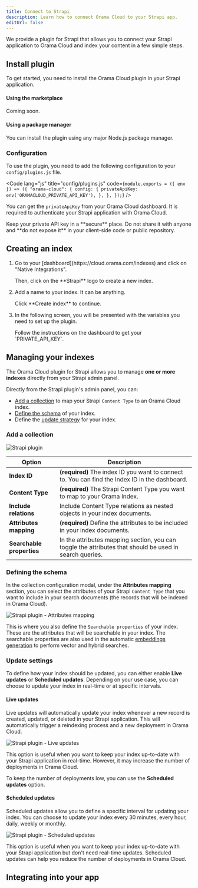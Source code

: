 ```yaml
---
title: Connect to Strapi
description: Learn how to connect Orama Cloud to your Strapi app.
editUrl: false
---
```


We provide a plugin for Strapi that allows you to connect your Strapi application to Orama Cloud and index your content in a few simple steps.

## Install plugin

To get started, you need to install the Orama Cloud plugin in your Strapi application.

#### Using the marketplace

Coming soon.

#### Using a package manager

You can install the plugin using any major Node.js package manager.

<Install pkg="@oramacloud/plugin-strapi" />

### Configuration

To use the plugin, you need to add the following configuration to your `config/plugins.js` file.

<Code lang="js" title="config/plugins.js" code={`
module.exports = ({ env }) => ({
  "orama-cloud": {
    config: {
      privateApiKey: env('ORAMACLOUD_PRIVATE_API_KEY'),
    },
  },
});
`} />

You can get the `privateApiKey` from your Orama Cloud dashboard. It is required to authenticate your Strapi application with Orama Cloud.

<Aside type="caution">
  Keep your private API key in a **secure** place. Do not share it with anyone and **do not expose it** in your client-side code or public repository.
</Aside>

## Creating an index

<Steps>
  <ol>
    <li>
      <p class="pl-10">Go to your [dashboard](https://cloud.orama.com/indexes) and click on "Native Integrations".</p>
      <p class="pl-10">Then, click on the **Strapi** logo to create a new index.</p>
    </li>
    <li>
      <p class="pl-10">Add a name to your index. It can be anything.</p>
      <p class="pl-10">Click **Create index** to continue.</p>
    </li>
    <li>
      <p class="pl-10">In the following screen, you will be presented with the variables you need to set up the plugin.</p>
      <p class="pl-10">Follow the instructions on the dashboard to get your `PRIVATE_API_KEY`.</p>
    </li>
  </ol>
</Steps>

## Managing your indexes

The Orama Cloud plugin for Strapi allows you to manage **one or more indexes** directly from your Strapi admin panel.

Directly from the Strapi plugin's admin panel, you can:

- [Add a collection](#add-a-collection) to map your Strapi `Content Type` to an Orama Cloud index.
- [Define the schema](#define-the-schema) of your index.
- Define the [update strategy](#update-settings) for your index.

### Add a collection

<img 
  src="/cloud/guides/strapi/strapi-plugin.jpg"
  alt="Strapi plugin"
  class="p-5"
/>

| Option           | Description |
|------------------|-------------|
| **Index ID**     | **(required)** The index ID you want to connect to. You can find the Index ID in the dashboard. |
| **Content Type** | **(required)** The Strapi Content Type you want to map to your Orama Index. |
| **Include relations** | Include Content Type relations as nested objects in your index documents. |
| **Attributes mapping** | **(required)** Define the attributes to be included in your index documents. |
| **Searchable properties** | In the attributes mapping section, you can toggle the attributes that should be used in search queries. |

### Defining the schema

In the collection configuration modal, under the **Attributes mapping** section, you can select the attributes of your Strapi `Content Type` that you want to include in your search documents (the records that will be indexed in Orama Cloud).

<img 
  src="/cloud/guides/strapi/define-schema.jpg" 
  alt="Strapi plugin - Attributes mapping" 
  class="p-5"
/>

This is where you also define the `Searchable properties` of your index. These are the attributes that will be searchable in your index. The searchable properties are also used in the automatic [embeddings generation](/cloud/orama-ai/automatic-embeddings-generation) to perform vector and hybrid searches.

### Update settings

To define how your index should be updated, you can either enable **Live updates** or **Scheduled updates**. Depending on your use case, you can choose to update your index in real-time or at specific intervals.

#### Live updates

Live updates will automatically update your index whenever a new record is created, updated, or deleted in your Strapi application. This will automatically trigger a reindexing process and a new deployment in Orama Cloud.

<img
  src="/cloud/guides/strapi/live-updates.jpg"
  alt="Strapi plugin - Live updates"
  class="p-5"
/>

This option is useful when you want to keep your index up-to-date with your Strapi application in real-time. However, it may increase the number of deployments in Orama Cloud. 

To keep the number of deployments low, you can use the **Scheduled updates** option.

#### Scheduled updates

Scheduled updates allow you to define a specific interval for updating your index. You can choose to update your index every 30 minutes, every hour, daily, weekly or monthly.

<img
  src="/cloud/guides/strapi/scheduled-updates.jpg"
  alt="Strapi plugin - Scheduled updates"
  class="p-5"
/>

This option is useful when you want to keep your index up-to-date with your Strapi application but don't need real-time updates. Scheduled updates can help you reduce the number of deployments in Orama Cloud.

## Integrating into your app

<IntegratingIntoYourApp />